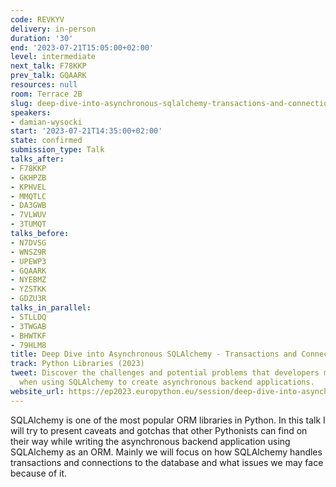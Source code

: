 ```yaml
---
code: REVKYV
delivery: in-person
duration: '30'
end: '2023-07-21T15:05:00+02:00'
level: intermediate
next_talk: F78KKP
prev_talk: GQAARK
resources: null
room: Terrace 2B
slug: deep-dive-into-asynchronous-sqlalchemy-transactions-and-connections
speakers:
- damian-wysocki
start: '2023-07-21T14:35:00+02:00'
state: confirmed
submission_type: Talk
talks_after:
- F78KKP
- GKHPZB
- KPHVEL
- MMQTLC
- DA3GWB
- 7VLWUV
- 3TUMQT
talks_before:
- N7DVSG
- WNSZ9R
- UPEWP3
- GQAARK
- NYEBMZ
- YZSTKK
- GDZU3R
talks_in_parallel:
- STLLDQ
- 3TWGAB
- BHWTKF
- 79HLM8
title: Deep Dive into Asynchronous SQLAlchemy - Transactions and Connections
track: Python Libraries (2023)
tweet: Discover the challenges and potential problems that developers may encounter
  when using SQLAlchemy to create asynchronous backend applications.
website_url: https://ep2023.europython.eu/session/deep-dive-into-asynchronous-sqlalchemy-transactions-and-connections
---
```


SQLAlchemy is one of the most popular ORM libraries in Python. In this talk I will try to present caveats and gotchas that other Pythonists can find on their way while writing the asynchronous backend application using SQLAlchemy as an ORM. Mainly we will focus on how SQLAlchemy handles transactions and connections to the database and what issues we may face because of it.

